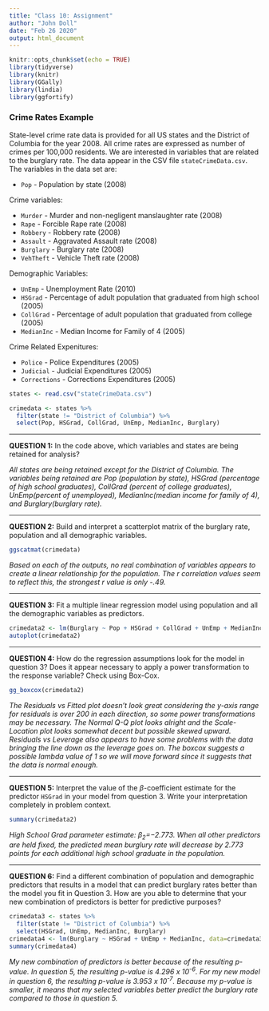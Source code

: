```yaml
---
title: "Class 10: Assignment"
author: "John Doll"
date: "Feb 26 2020"
output: html_document
---
```


```r
knitr::opts_chunk$set(echo = TRUE)
library(tidyverse)
library(knitr)
library(GGally)
library(lindia)
library(ggfortify)
```


### Crime Rates Example

State-level crime rate data is provided for all US states and the District of Columbia for the year 2008.  All crime rates are expressed as number of crimes per 100,000 residents.  We are interested in variables that are related to the burglary rate.  The data appear in the CSV file `stateCrimeData.csv`. The variables in the data set are:

* `Pop` - Population by state (2008)

Crime variables:

* `Murder` - Murder and non-negligent manslaughter rate (2008)
* `Rape` - Forcible Rape rate (2008)
* `Robbery` - Robbery rate (2008)
* `Assault` - Aggravated Assault rate (2008)
* `Burglary` - Burglary rate (2008)
* `VehTheft` - Vehicle Theft rate (2008)

Demographic Variables:

* `UnEmp` - Unemployment Rate (2010)
* `HSGrad` - Percentage of adult population that graduated from high school (2005)
* `CollGrad` - Percentage of adult population that graduated from college (2005)
* `MedianInc` - Median Income for Family of 4 (2005)

Crime Related Expenitures: 

* `Police` - Police Expenditures (2005)
* `Judicial` - Judicial Expenditures (2005)
* `Corrections` - Corrections Expenditures (2005)

```r
states <- read.csv("stateCrimeData.csv")

crimedata <- states %>%
  filter(state != "District of Columbia") %>%
  select(Pop, HSGrad, CollGrad, UnEmp, MedianInc, Burglary)
```


----

**QUESTION 1:** In the code above, which variables and states are being retained for analysis?

*All states are being retained except for the District of Columbia. The variables being retained are Pop (population by state), HSGrad (percentage of high school graduates), CollGrad (percent of college graduates), UnEmp(percent of unemployed), MedianInc(median income for family of 4), and Burglary(burglary rate).*

----

**QUESTION 2:** Build and interpret a scatterplot matrix of the burglary rate, population and all demographic variables.

```r
ggscatmat(crimedata)
```

*Based on each of the outputs, no real combination of variables appears to create a linear relationship for the population. The r correlation values seem to reflect this, the strongest r value is only -.49.*

----

**QUESTION 3:** Fit a multiple linear regression model using population and all the demographic variables as predictors.

```r
crimedata2 <- lm(Burglary ~ Pop + HSGrad + CollGrad + UnEmp + MedianInc, data=crimedata)
autoplot(crimedata2)
```

----

**QUESTION 4:** How do the regression assumptions look for the model in question 3?  Does it appear necessary to apply a power transformation to the response variable?  Check using Box-Cox.

```r
gg_boxcox(crimedata2)
```

*The Residuals vs Fitted plot doesn't look great considering the y-axis range for residuals is over 200 in each direction, so some power transformations may be necessary. The Normal Q-Q plot looks alright and the Scale-Location plot looks somewhat decent but possible skewed upward. Residuals vs Leverage also appears to have some problems with the data bringing the line down as the leverage goes on. The boxcox suggests a possible lambda value of 1 so we will move forward since it suggests that the data is normal enough.*

----

**QUESTION 5:**  Interpret the value of the $\beta$-coefficient estimate for the predictor `HSGrad` in your model from question 3.  Write your interpretation completely in problem context. 

```r
summary(crimedata2)
```

*High School Grad parameter estimate: $\beta_2$=−2.773. When all other predictors are held fixed, the predicted mean burglury rate will decrease by 2.773 points for each additional high school graduate in the population.*

----

**QUESTION 6:**  Find a different combination of population and demographic predictors that results in a model that can predict burglary rates better than the model you fit in Question 3. How are you able to determine that your new combination of predictors is better for predictive purposes?

```r
crimedata3 <- states %>%
  filter(state != "District of Columbia") %>%
  select(HSGrad, UnEmp, MedianInc, Burglary)
crimedata4 <- lm(Burglary ~ HSGrad + UnEmp + MedianInc, data=crimedata3)
summary(crimedata4)
```

*My new combination of predictors is better because of the resulting $p$-value. In question 5, the resulting $p$-value is 4.296 x 10^-6^. For my new model in question 6, the resulting $p$-value is 3.953 x 10^-7^. Because my $p$-value is smaller, it means that my selected variables better predict the burglary rate compared to those in question 5.*